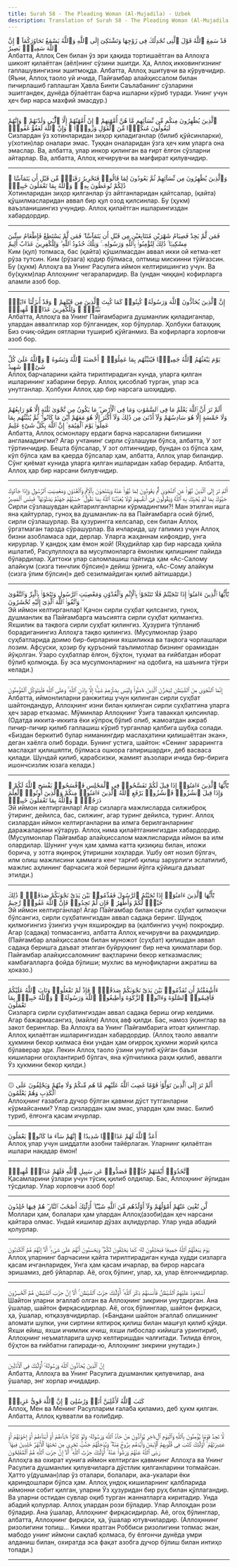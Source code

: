 ```yaml
---
title: Surah 58 - The Pleading Woman (Al-Mujadila) - Uzbek
description: Translation of Surah 58 - The Pleading Woman (Al-Mujadila) in Uzbek
---
```





<Aside type="quran" title="1">
قَدْ سَمِعَ ٱللَّهُ قَوْلَ ٱلَّتِى تُجَٰدِلُكَ فِى زَوْجِهَا وَتَشْتَكِىٓ إِلَى ٱللَّهِ وَٱللَّهُ يَسْمَعُ تَحَاوُرَكُمَآ ۚ إِنَّ ٱللَّهَ سَمِيعٌۢ بَصِيرٌ
</Aside>

<Aside type="reference" title="1">
Албатта, Аллоҳ Сен билан ўз эри ҳақида тортишаётган ва Аллоҳга шикоят қилаётган (аёл)нинг сўзини эшитди. Ҳа, Аллоҳ икковингизнинг гаплашувингизни эшитмоқда. Албатта, Аллоҳ эшитувчи ва кўрувчидир. (Яъни, Аллоҳ таоло уй ичида, Пайғамбар алайҳиссалом билан пичирлашиб гаплашган Ҳавла Бинти Саълабанинг сўзларини эшитгандек, дунёда бўлаётган барча ишларни кўриб туради. Унинг учун ҳеч бир нарса махфий эмасдур.)
</Aside>

---

<Aside type="quran" title="2">
ٱلَّذِينَ يُظَٰهِرُونَ مِنكُم مِّن نِّسَآئِهِم مَّا هُنَّ أُمَّهَٰتِهِمْ ۖ إِنْ أُمَّهَٰتُهُمْ إِلَّا ٱلَّٰٓـِٔى وَلَدْنَهُمْ ۚ وَإِنَّهُمْ لَيَقُولُونَ مُنكَرًۭا مِّنَ ٱلْقَوْلِ وَزُورًۭا ۚ وَإِنَّ ٱللَّهَ لَعَفُوٌّ غَفُورٌۭ
</Aside>

<Aside type="reference" title="2">
Сизлардан ўз хотинларидан зиҳор қиладиганлар (билиб қўйсинларки), у(хотин)лар оналари эмас. Туққан оналаридан ўзга ҳеч ким уларга она эмаслар. Ва, албатта, улар инкор қилинган ва ғирт ёлғон сўзларни айтарлар. Ва, албатта, Аллоҳ кечирувчи ва мағфират қилувчидир.
</Aside>

---

<Aside type="quran" title="3">
وَٱلَّذِينَ يُظَٰهِرُونَ مِن نِّسَآئِهِمْ ثُمَّ يَعُودُونَ لِمَا قَالُوا۟ فَتَحْرِيرُ رَقَبَةٍۢ مِّن قَبْلِ أَن يَتَمَآسَّا ۚ ذَٰلِكُمْ تُوعَظُونَ بِهِۦ ۚ وَٱللَّهُ بِمَا تَعْمَلُونَ خَبِيرٌۭ
</Aside>

<Aside type="reference" title="3">
Хотинларидан зиҳор қилганлар ўз айтганларидан қайтсалар, (қайта) қўшилмасларидан аввал бир қул озод қилсинлар. Бу (ҳукм) ваъзланишингиз учундир. Аллоҳ қилаётган ишларингиздан хабардордир.
</Aside>

---

<Aside type="quran" title="4">
فَمَن لَّمْ يَجِدْ فَصِيَامُ شَهْرَيْنِ مُتَتَابِعَيْنِ مِن قَبْلِ أَن يَتَمَآسَّا ۖ فَمَن لَّمْ يَسْتَطِعْ فَإِطْعَامُ سِتِّينَ مِسْكِينًۭا ۚ ذَٰلِكَ لِتُؤْمِنُوا۟ بِٱللَّهِ وَرَسُولِهِۦ ۚ وَتِلْكَ حُدُودُ ٱللَّهِ ۗ وَلِلْكَٰفِرِينَ عَذَابٌ أَلِيمٌ
</Aside>

<Aside type="reference" title="4">
Ким (қул) топмаса, бас (қайта) қўшилмасдан аввал икки ой кетма-кет рўза тутсин. Ким (рўзага) қодир бўлмаса, олтмиш мискинни тўйғазсин. Бу (ҳукм) Аллоҳга ва Унинг Расулига иймон келтиришингиз учун. Ва бу(ҳукм)лар Аллоҳнинг чегараларидир. Ва (ундан чиққан) кофирларга аламли азоб бор.
</Aside>

---

<Aside type="quran" title="5">
إِنَّ ٱلَّذِينَ يُحَآدُّونَ ٱللَّهَ وَرَسُولَهُۥ كُبِتُوا۟ كَمَا كُبِتَ ٱلَّذِينَ مِن قَبْلِهِمْ ۚ وَقَدْ أَنزَلْنَآ ءَايَٰتٍۭ بَيِّنَٰتٍۢ ۚ وَلِلْكَٰفِرِينَ عَذَابٌۭ مُّهِينٌۭ
</Aside>

<Aside type="reference" title="5">
Албатта, Аллоҳга ва Унинг Пайғамбарига душманлик қиладиганлар, улардан аввалгилар хор бўлганидек, хор бўлурлар. Ҳолбуки батаҳқиқ Биз очиқ-ойдин оятларни тушириб қўйганмиз. Ва кофирларга хорловчи азоб бор.
</Aside>

---

<Aside type="quran" title="6">
يَوْمَ يَبْعَثُهُمُ ٱللَّهُ جَمِيعًۭا فَيُنَبِّئُهُم بِمَا عَمِلُوٓا۟ ۚ أَحْصَىٰهُ ٱللَّهُ وَنَسُوهُ ۚ وَٱللَّهُ عَلَىٰ كُلِّ شَىْءٍۢ شَهِيدٌ
</Aside>

<Aside type="reference" title="6">
Аллоҳ барчаларини қайта тирилтирадиган кунда, уларга қилган ишларининг хабарини берур. Аллоҳ ҳисоблаб турган, улар эса унутганлар. Ҳолбуки Аллоҳ ҳар бир нарсага шоҳиддир.
</Aside>

---

<Aside type="quran" title="7">
أَلَمْ تَرَ أَنَّ ٱللَّهَ يَعْلَمُ مَا فِى ٱلسَّمَٰوَٰتِ وَمَا فِى ٱلْأَرْضِ ۖ مَا يَكُونُ مِن نَّجْوَىٰ ثَلَٰثَةٍ إِلَّا هُوَ رَابِعُهُمْ وَلَا خَمْسَةٍ إِلَّا هُوَ سَادِسُهُمْ وَلَآ أَدْنَىٰ مِن ذَٰلِكَ وَلَآ أَكْثَرَ إِلَّا هُوَ مَعَهُمْ أَيْنَ مَا كَانُوا۟ ۖ ثُمَّ يُنَبِّئُهُم بِمَا عَمِلُوا۟ يَوْمَ ٱلْقِيَٰمَةِ ۚ إِنَّ ٱللَّهَ بِكُلِّ شَىْءٍ عَلِيمٌ
</Aside>

<Aside type="reference" title="7">
Албатта, Аллоҳ осмонлару ердаги барча нарсаларни билишини англамадингми? Агар учтанинг сирли сўзлашуви бўлса, албатта, У зот тўртинчидир. Бешта бўлсалар, У зот олтинчидир, бундан оз бўлса ҳам, кўп бўлса ҳам ва қаерда бўлсалар ҳам, албатта, Аллоҳ улар биландир. Сўнг қиёмат кунида уларга қилган ишларидан хабар берадир. Албатта, Аллоҳ ҳар бир нарсани билувчидир.
</Aside>

---

<Aside type="quran" title="8">
أَلَمْ تَرَ إِلَى ٱلَّذِينَ نُهُوا۟ عَنِ ٱلنَّجْوَىٰ ثُمَّ يَعُودُونَ لِمَا نُهُوا۟ عَنْهُ وَيَتَنَٰجَوْنَ بِٱلْإِثْمِ وَٱلْعُدْوَٰنِ وَمَعْصِيَتِ ٱلرَّسُولِ وَإِذَا جَآءُوكَ حَيَّوْكَ بِمَا لَمْ يُحَيِّكَ بِهِ ٱللَّهُ وَيَقُولُونَ فِىٓ أَنفُسِهِمْ لَوْلَا يُعَذِّبُنَا ٱللَّهُ بِمَا نَقُولُ ۚ حَسْبُهُمْ جَهَنَّمُ يَصْلَوْنَهَا ۖ فَبِئْسَ ٱلْمَصِيرُ
</Aside>

<Aside type="reference" title="8">
Сирли сўзлашувдан қайтарилганларни кўрмадингми?! Ман этилган ишга яна қайтурлар, гуноҳ ва душманлик-ла ва Пайғамбарга осий бўлиб, сирли сўзлашурлар. Ва ҳузурингга келсалар, сен билан Аллоҳ ўргатмаган тарзда сўрашурлар. Ва ичларида, шу гапимиз учун Аллоҳ бизни азобламаса эди, дерлар. Уларга жаҳаннам кифоядир, унга кирурлар. У қандоқ ҳам ёмон жой! (Яҳудийлар ҳар бир нарсада ҳийла ишлатиб, Расулуллоҳга ва мусулмонларга ёмонлик қилишнинг пайида бўлардилар. Ҳаттоки улар саломлашиш пайтида ҳам «Ас-Салому алайкум (сизга тинчлик бўлсин)» дейиш ўрнига, «Ас-Сому алайкум (сизга ўлим бўлсин)» деб сезилмайдиган қилиб айтишарди.)
</Aside>

---

<Aside type="quran" title="9">
يَٰٓأَيُّهَا ٱلَّذِينَ ءَامَنُوٓا۟ إِذَا تَنَٰجَيْتُمْ فَلَا تَتَنَٰجَوْا۟ بِٱلْإِثْمِ وَٱلْعُدْوَٰنِ وَمَعْصِيَتِ ٱلرَّسُولِ وَتَنَٰجَوْا۟ بِٱلْبِرِّ وَٱلتَّقْوَىٰ ۖ وَٱتَّقُوا۟ ٱللَّهَ ٱلَّذِىٓ إِلَيْهِ تُحْشَرُونَ
</Aside>

<Aside type="reference" title="9">
Эй иймон келтирганлар! Қачон сирли суҳбат қилсангиз, гуноҳ, душманлик ва Пайғамбарга маъсиятга сирли суҳбат қилмангиз. Яхшилик ва тақвога сирли суҳбат қилингиз. Ҳузурига тўпланиб борадиганингиз Аллоҳга тақво қилингиз. (Мусулмонлар ўзаро суҳбатларида доимо бир-бирларини яхшиликка ва тақвога чорлашлари лозим. Афсуски, ҳозир бу қуръоний таълимотлар бизнинг орамиздан йўқолган. Ўзаро суҳбатлар ёлғон, бўҳтон, туҳмат ва ғийбатдан иборат бўлиб қолмоқда. Бу эса мусулмонларнинг на одобига, на шаънига тўғри келади.)
</Aside>

---

<Aside type="quran" title="10">
إِنَّمَا ٱلنَّجْوَىٰ مِنَ ٱلشَّيْطَٰنِ لِيَحْزُنَ ٱلَّذِينَ ءَامَنُوا۟ وَلَيْسَ بِضَآرِّهِمْ شَيْـًٔا إِلَّا بِإِذْنِ ٱللَّهِ ۚ وَعَلَى ٱللَّهِ فَلْيَتَوَكَّلِ ٱلْمُؤْمِنُونَ
</Aside>

<Aside type="reference" title="10">
Албатта, иймонлиларни ранжитиш учун қилинган сирли суҳбат шайтондандур, Аллоҳнинг изни билан қилинган сирли суҳбатгина уларга ҳеч зарар етказмас. Мўминлар Аллоҳнинг Ўзига таваккал қилсинлар. (Одатда иккита-иккита ёки кўпроқ бўлиб олиб, жамоатдан ажраб пичир-пичир қилиб гаплашиш кўриб турганлар қалбига шубҳа солади. «Биздан беркитиб булар ниманингдир маслаҳатини қилишаётган экан», деган хаёлга олиб боради. Бунинг устига, шайтон: «Сенинг зарарингга маслаҳат қилишяпти, бўлмаса ошкора гапиришарди», деб васваса қилади. Шундай қилиб, қарабсизки, жамият аъзолари ичида бир-бирига ишончсизлик юзага келади.)
</Aside>

---

<Aside type="quran" title="11">
يَٰٓأَيُّهَا ٱلَّذِينَ ءَامَنُوٓا۟ إِذَا قِيلَ لَكُمْ تَفَسَّحُوا۟ فِى ٱلْمَجَٰلِسِ فَٱفْسَحُوا۟ يَفْسَحِ ٱللَّهُ لَكُمْ ۖ وَإِذَا قِيلَ ٱنشُزُوا۟ فَٱنشُزُوا۟ يَرْفَعِ ٱللَّهُ ٱلَّذِينَ ءَامَنُوا۟ مِنكُمْ وَٱلَّذِينَ أُوتُوا۟ ٱلْعِلْمَ دَرَجَٰتٍۢ ۚ وَٱللَّهُ بِمَا تَعْمَلُونَ خَبِيرٌۭ
</Aside>

<Aside type="reference" title="11">
Эй иймон келтирганлар! Агар сизларга мажлисларда силжиброқ ўтиринг, дейилса, бас, силжинг, агар туринг дейилса, туринг. Аллоҳ сизлардан иймон келтирганларни ва илмга берилганларнинг даражаларини кўтарур. Аллоҳ нима қилаётганингиздан хабардордир. (Мусулмонлар Пайғамбар алайҳиссалом мажлисларида иймон ва илм олардилар. Шунинг учун ҳам ҳамма катта қизиқиш билан, иложи борича, у зотга яқинроқ ўтиришни хоҳларди. Ушбу оят нозил бўлгач, илм олиш мажлисини ҳаммага кенг тарғиб қилиш зарурлиги эслатилиб, мажлис аҳлининг барчасига жой беришни йўлга қўйишга даъват этилди.)
</Aside>

---

<Aside type="quran" title="12">
يَٰٓأَيُّهَا ٱلَّذِينَ ءَامَنُوٓا۟ إِذَا نَٰجَيْتُمُ ٱلرَّسُولَ فَقَدِّمُوا۟ بَيْنَ يَدَىْ نَجْوَىٰكُمْ صَدَقَةًۭ ۚ ذَٰلِكَ خَيْرٌۭ لَّكُمْ وَأَطْهَرُ ۚ فَإِن لَّمْ تَجِدُوا۟ فَإِنَّ ٱللَّهَ غَفُورٌۭ رَّحِيمٌ
</Aside>

<Aside type="reference" title="12">
Эй иймон келтирганлар! Агар Пайғамбар билан сирли суҳбат қилмоқчи бўлсангиз, сирли суҳбатингиздан аввал садақа беринг. Шундоқ қилмоғингиз ўзингиз учун яхшироқдир ва (қалбингиз учун) покроқдир. Агар (садақа) топмасангиз, албатта Аллоҳ кечирувчи ва раҳмдилдир. (Пайғамбар алайҳиссалом билан муножот (суҳбат) қилишдан аввал садақа беришга даъват этилган буйруқнинг бир неча ҳикматлари бор. Пайғамбар алайҳиссаломнинг вақтларини бекор кетказмаслик; камбағалларга фойда бўлиши; мухлис ва мунофиқларни ажратиш ва ҳоказо.)
</Aside>

---

<Aside type="quran" title="13">
ءَأَشْفَقْتُمْ أَن تُقَدِّمُوا۟ بَيْنَ يَدَىْ نَجْوَىٰكُمْ صَدَقَٰتٍۢ ۚ فَإِذْ لَمْ تَفْعَلُوا۟ وَتَابَ ٱللَّهُ عَلَيْكُمْ فَأَقِيمُوا۟ ٱلصَّلَوٰةَ وَءَاتُوا۟ ٱلزَّكَوٰةَ وَأَطِيعُوا۟ ٱللَّهَ وَرَسُولَهُۥ ۚ وَٱللَّهُ خَبِيرٌۢ بِمَا تَعْمَلُونَ
</Aside>

<Aside type="reference" title="13">
Сизларга сирли суҳбатингиздан аввал садақа бериш оғир келдими. Агар бажармасангиз, (майли) Аллоҳ авф қилди. Бас, намоз ўқинглар ва закот беринглар. Ва Аллоҳга ва Унинг Пайғамбарига итоат қилинглар. Аллоҳ қилаётган ишларингиздан хабардордир. (Аллоҳ таоло аввалги ҳукмини бекор қилмаса ёки ундан ҳам оғирроқ ҳукмни жорий қилса бўлаверар эди. Лекин Аллоҳ таоло ўзини унутиб қўйган баъзи кишиларни огоҳлантириб бўлгач, яна кўпчиликка раҳм қилиб, аввалги Ўз ҳукмини бекор қилди.)
</Aside>

---

<Aside type="quran" title="14">
۞ أَلَمْ تَرَ إِلَى ٱلَّذِينَ تَوَلَّوْا۟ قَوْمًا غَضِبَ ٱللَّهُ عَلَيْهِم مَّا هُم مِّنكُمْ وَلَا مِنْهُمْ وَيَحْلِفُونَ عَلَى ٱلْكَذِبِ وَهُمْ يَعْلَمُونَ
</Aside>

<Aside type="reference" title="14">
Аллоҳнинг ғазабига дучор бўлган қавмни дўст тутганларни кўрмайсанми? Улар сизлардан ҳам эмас, улардан ҳам эмас. Билиб туриб, ёлғонга қасам ичурлар.
</Aside>

---

<Aside type="quran" title="15">
أَعَدَّ ٱللَّهُ لَهُمْ عَذَابًۭا شَدِيدًا ۖ إِنَّهُمْ سَآءَ مَا كَانُوا۟ يَعْمَلُونَ
</Aside>

<Aside type="reference" title="15">
Аллоҳ улар учун шиддатли азобни тайёрлаган. Уларнинг қилаётган ишлари нақадар ёмон!
</Aside>

---

<Aside type="quran" title="16">
ٱتَّخَذُوٓا۟ أَيْمَٰنَهُمْ جُنَّةًۭ فَصَدُّوا۟ عَن سَبِيلِ ٱللَّهِ فَلَهُمْ عَذَابٌۭ مُّهِينٌۭ
</Aside>

<Aside type="reference" title="16">
Қасамларини ўзлари учун тўсиқ қилиб олдилар. Бас, Аллоҳнинг йўлидан тўсдилар. Улар хорловчи азоб бор!
</Aside>

---

<Aside type="quran" title="17">
لَّن تُغْنِىَ عَنْهُمْ أَمْوَٰلُهُمْ وَلَآ أَوْلَٰدُهُم مِّنَ ٱللَّهِ شَيْـًٔا ۚ أُو۟لَٰٓئِكَ أَصْحَٰبُ ٱلنَّارِ ۖ هُمْ فِيهَا خَٰلِدُونَ
</Aside>

<Aside type="reference" title="17">
Моллари ҳам, болалари ҳам улардан Аллоҳ(азоби)дан ҳеч нарсани қайтара олмас. Ундай кишилар дўзах аҳлидурлар. Улар унда абадий қолурлар.
</Aside>

---

<Aside type="quran" title="18">
يَوْمَ يَبْعَثُهُمُ ٱللَّهُ جَمِيعًۭا فَيَحْلِفُونَ لَهُۥ كَمَا يَحْلِفُونَ لَكُمْ ۖ وَيَحْسَبُونَ أَنَّهُمْ عَلَىٰ شَىْءٍ ۚ أَلَآ إِنَّهُمْ هُمُ ٱلْكَٰذِبُونَ
</Aside>

<Aside type="reference" title="18">
Аллоҳ уларнинг барчасини қайта тирилтирадиган кунда худди сизларга қасам ичганларидек, Унга ҳам қасам ичарлар, ва бирор нарсага эришамиз, деб ўйларлар. Аё, огоҳ бўлинг, улар, ҳа, улар ёлғончидирлар.
</Aside>

---

<Aside type="quran" title="19">
ٱسْتَحْوَذَ عَلَيْهِمُ ٱلشَّيْطَٰنُ فَأَنسَىٰهُمْ ذِكْرَ ٱللَّهِ ۚ أُو۟لَٰٓئِكَ حِزْبُ ٱلشَّيْطَٰنِ ۚ أَلَآ إِنَّ حِزْبَ ٱلشَّيْطَٰنِ هُمُ ٱلْخَٰسِرُونَ
</Aside>

<Aside type="reference" title="19">
Шайтон уларни эгаллаб олган ва Аллоҳнинг зикрини унутдирган. Ана ўшалар, шайтон фирқасидирлар. Аё, огоҳ бўлинглар, шайтон фирқаси, ҳа, ўшалар, ютқазувчидирлар. («Бандани шайтон эгаллаб олишининг аломати шулки, уни сиртини ялтироқ қилиш билан машғул қилиб қўяди. Яхши ейиш, яхши ичимлик ичиш, яхши либослар кийишга уринтириб, Аллоҳнинг неъматларига шукр келтиришдан чалғитади. Тилида ёлғон, бўҳтон ва ғийбатни гапиради-ю, Аллоҳнинг зикрини унутади».)
</Aside>

---

<Aside type="quran" title="20">
إِنَّ ٱلَّذِينَ يُحَآدُّونَ ٱللَّهَ وَرَسُولَهُۥٓ أُو۟لَٰٓئِكَ فِى ٱلْأَذَلِّينَ
</Aside>

<Aside type="reference" title="20">
Албатта, Аллоҳга ва Унинг Расулига душманлик қилувчилар, ана ўшалар, энг хорлар ичидадир.
</Aside>

---

<Aside type="quran" title="21">
كَتَبَ ٱللَّهُ لَأَغْلِبَنَّ أَنَا۠ وَرُسُلِىٓ ۚ إِنَّ ٱللَّهَ قَوِىٌّ عَزِيزٌۭ
</Aside>

<Aside type="reference" title="21">
Аллоҳ, Мен ва Менинг Расулларим ғалаба қиламиз, деб ҳукм қилган. Албатта, Аллоҳ қувватли ва ғолибдир.
</Aside>

---

<Aside type="quran" title="22">
لَّا تَجِدُ قَوْمًۭا يُؤْمِنُونَ بِٱللَّهِ وَٱلْيَوْمِ ٱلْءَاخِرِ يُوَآدُّونَ مَنْ حَآدَّ ٱللَّهَ وَرَسُولَهُۥ وَلَوْ كَانُوٓا۟ ءَابَآءَهُمْ أَوْ أَبْنَآءَهُمْ أَوْ إِخْوَٰنَهُمْ أَوْ عَشِيرَتَهُمْ ۚ أُو۟لَٰٓئِكَ كَتَبَ فِى قُلُوبِهِمُ ٱلْإِيمَٰنَ وَأَيَّدَهُم بِرُوحٍۢ مِّنْهُ ۖ وَيُدْخِلُهُمْ جَنَّٰتٍۢ تَجْرِى مِن تَحْتِهَا ٱلْأَنْهَٰرُ خَٰلِدِينَ فِيهَا ۚ رَضِىَ ٱللَّهُ عَنْهُمْ وَرَضُوا۟ عَنْهُ ۚ أُو۟لَٰٓئِكَ حِزْبُ ٱللَّهِ ۚ أَلَآ إِنَّ حِزْبَ ٱللَّهِ هُمُ ٱلْمُفْلِحُونَ
</Aside>

<Aside type="reference" title="22">
Аллоҳга ва охират кунига иймон келтирган қавмнинг Аллоҳга ва Унинг Расулига душманлик қилувчиларга дўстлик қилганларини топмайсан. Ҳатто у(душман)лар ўз оталари, болалари, ака-укалари ёки қариндошлари бўлса ҳам. Аллоҳ ундоқ кишиларнинг қалбларида иймонни собит қилган, уларни Ўз ҳузуридан бир руҳ билан қўллагандир. Ва уларни остидан сувлар оқиб турган жаннатларга киритадир. Унда абадий қолурлар. Аллоҳ улардан рози бўладир. Улар Аллоҳдан рози бўладир. Ана ўшалар, Аллоҳнинг фирқасидирлар. Аё, огоҳ бўлинглар, албатта, Аллоҳнинг фирқаси, ҳа, ўшалар ютувчилардир. (Аллоҳннинг ризолигини топиш... Кимки яратган Роббиси ризолигини топмас экан, мабодо унинг иймони сақлаб қолмаса, бу ёлғончи дунёда умри алданиш билан, охиратда эса фақат азобга дучор бўлиш билан интиҳо топади.)
</Aside>

---
